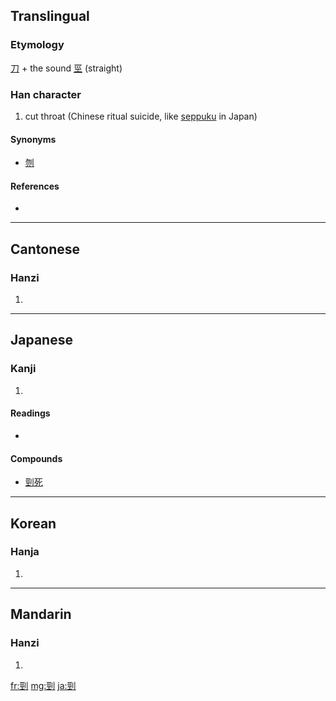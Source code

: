 {{also|刭}}
==Translingual==

===Etymology===
[[刀]] + the sound [[巠]] (straight)

===Han character===
{{Han char|rn=18|rad=刀|as=07|sn=9|four=1210<sub>0</sub>|canj=一一中弓 (MMLN)}}

# cut throat (Chinese ritual suicide, like [[seppuku]] in Japan)

====Synonyms====
* [[刎]]

====References====
* {{Han ref|kx=0139.270|dkj=01990|dj=0317.050|hdz=10340.030|uh=5244|ud=21060|bh=CDF0|bd=52720}}

----

==Cantonese==

===Hanzi===
{{yue-hanzi|jyut=|y=ging2|sim=刭}}

# {{defn|Cantonese}}

----

==Japanese==

===Kanji===
{{ja-kanji|grade=|rs=刀07}}

# {{defn|Japanese}}

====Readings====
* {{ja-readings|on=[[けい]] (kei)|kun=[[くびきる]] (kubikiru)}}

====Compounds====
* [[剄死]]

----

==Korean==

===Hanja===
{{ko-hanja|hangeul=[[경]]|rv=gyeong|mr=kyŏng}}

# {{defn|Korean}}

----

==Mandarin==

===Hanzi===
{{cmn-hanzi|sim=刭|pin=[[jǐng]] ([[jing3]])|wg=ching<sup>3</sup>}}

# {{defn|Mandarin}}

[[fr:剄]]
[[mg:剄]]
[[ja:剄]]